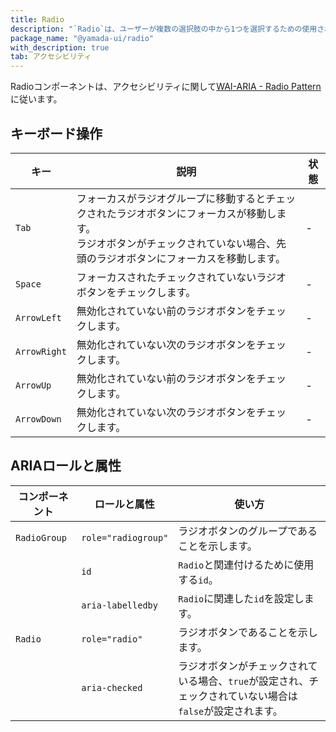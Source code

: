 ```yaml
---
title: Radio
description: "`Radio`は、ユーザーが複数の選択肢の中から1つを選択するための使用されるコンポーネントです。"
package_name: "@yamada-ui/radio"
with_description: true
tab: アクセシビリティ
---
```


Radioコンポーネントは、アクセシビリティに関して[WAI-ARIA - Radio Pattern](https://www.w3.org/WAI/ARIA/apg/patterns/radio)に従います。

## キーボード操作

| キー         | 説明                                                                                                                                                                                  | 状態 |
| ------------ | ------------------------------------------------------------------------------------------------------------------------------------------------------------------------------------- | ---- |
| `Tab`        | フォーカスがラジオグループに移動するとチェックされたラジオボタンにフォーカスが移動します。 <br/> ラジオボタンがチェックされていない場合、先頭のラジオボタンにフォーカスを移動します。 | -    |
| `Space`      | フォーカスされたチェックされていないラジオボタンをチェックします。                                                                                                                    | -    |
| `ArrowLeft`  | 無効化されていない前のラジオボタンをチェックします。                                                                                                                                  | -    |
| `ArrowRight` | 無効化されていない次のラジオボタンをチェックします。                                                                                                                                  | -    |
| `ArrowUp`    | 無効化されていない前のラジオボタンをチェックします。                                                                                                                                  | -    |
| `ArrowDown`  | 無効化されていない次のラジオボタンをチェックします。                                                                                                                                  | -    |

## ARIAロールと属性

| コンポーネント | ロールと属性        | 使い方                                                                                                    |
| -------------- | ------------------- | --------------------------------------------------------------------------------------------------------- |
| `RadioGroup`   | `role="radiogroup"` | ラジオボタンのグループであることを示します。                                                              |
|                | `id`                | `Radio`と関連付けるために使用する`id`。                                                                   |
|                | `aria-labelledby`   | `Radio`に関連した`id`を設定します。                                                                       |
| `Radio`        | `role="radio"`      | ラジオボタンであることを示します。                                                                        |
|                | `aria-checked`      | ラジオボタンがチェックされている場合、`true`が設定され、チェックされていない場合は`false`が設定されます。 |
